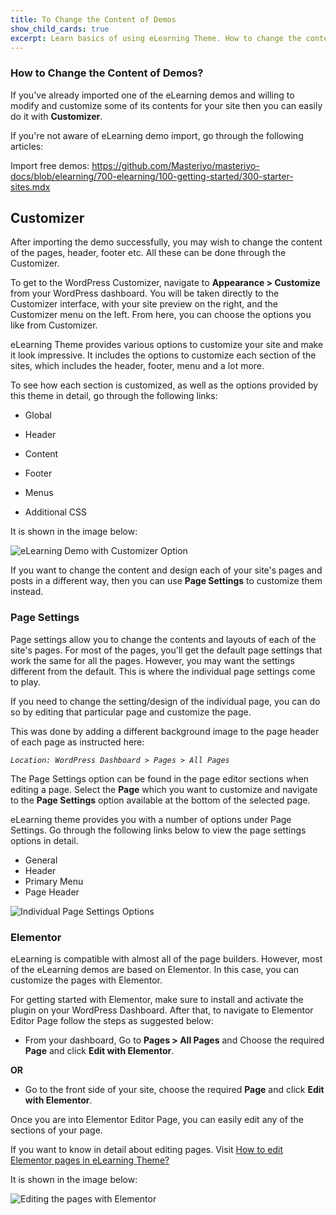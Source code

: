 ---
title: To Change the Content of Demos
show_child_cards: true
excerpt: Learn basics of using eLearning Theme. How to change the content of Demos.
---

### How to Change the Content of Demos? 

 If you've already imported one of the eLearning demos and willing to modify and customize some of its contents for your site then you can easily do it with **Customizer**. 
 
If you're not aware of eLearning demo import, go through the following articles: 

Import free demos: https://github.com/Masteriyo/masteriyo-docs/blob/elearning/700-elearning/100-getting-started/300-starter-sites.mdx

## Customizer

After importing the demo successfully, you may wish to change the content of the pages, header, footer etc. All these can be done through the Customizer. 
 
To get to the WordPress Customizer, navigate to **Appearance > Customize** from your WordPress dashboard. You will be taken directly to the Customizer interface, with your site preview on the right, and the Customizer menu on the left. From here, you can choose the options you like from Customizer. 
 
eLearning Theme provides various options to customize your site and make it look impressive. It includes the options to customize each section of the sites, which includes the header, footer, menu and a lot more.

To see how each section is customized, as well as the options provided by this theme in detail, go through the following links:

- Global 

- Header 

- Content 

- Footer 

- Menus 

- Additional CSS 

It is shown in the image below: 

![eLearning Demo with Customizer Option](https://user-images.githubusercontent.com/109593521/183370759-51047fc6-17f2-4232-923d-f7e44353fcc7.png)

If you want to change the content and design each of your site's pages and posts in a different way, then you can use **Page Settings** to customize them instead.

### Page Settings
Page settings allow you to change the contents and layouts of each of the site's pages. For most of the pages, you'll get the default page settings that work the same for all the pages. However, you may want the settings different from the default. This is where the individual page settings come to play. 
 
If you need to change the setting/design of the individual page, you can do so by editing that particular page and customize the page.  
 
This was done by adding a different background image to the page header of each page as instructed here: 

*```Location: WordPress Dashboard > Pages > All Pages ```*

The Page Settings option can be found in the page editor sections when editing a page. Select the **Page** which you want to customize and navigate to the **Page Settings** option available at the bottom of the selected page.

eLearning theme provides you with a number of options under Page Settings. Go through the following links below to view the page settings options in detail.

- General 
- Header 
- Primary Menu 
- Page Header 

![Individual Page Settings Options](https://user-images.githubusercontent.com/109593521/183363120-62012c5f-f0f1-4666-9a69-933b50b7e125.png)

### Elementor
eLearning is compatible with almost all of the page builders. However, most of the eLearning demos are based on Elementor. In this case, you can customize the pages with Elementor.

For getting started with Elementor, make sure to install and activate the plugin on your WordPress Dashboard. After that, to navigate to Elementor Editor Page follow the steps as suggested below: 

- From your dashboard, Go to **Pages > All Pages** and Choose the required **Page** and click **Edit with Elementor**. 

**OR**

- Go to the front side of your site, choose the required **Page** and click **Edit with Elementor**.

Once you are into Elementor Editor Page, you can easily edit any of the sections of your page. 

If you want to know in detail about editing pages. Visit [How to edit Elementor pages in eLearning Theme?](https://github.com/Masteriyo/masteriyo-docs/blob/elearning/700-elearning/300-edit-elementor/100-edit-elementor-pages.mdx) 

It is shown in the image below: 

![Editing the pages with Elementor](https://user-images.githubusercontent.com/109593521/183364351-0c953d27-fb08-4718-929f-71f5a87d57a0.png)
